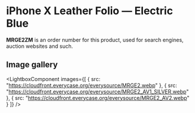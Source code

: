 
# iPhone X Leather Folio — Electric Blue

<Callout type='info' emoji='👉🏻'>**MRGE2ZM** is an order number for this product, used for search engines, auction websites and such.</Callout>

## Image gallery

<LightboxComponent
    images={[
      {
        src: "https://cloudfront.everycase.org/everysource/MRGE2.webp"
      },
      {
        src: "https://cloudfront.everycase.org/everysource/MRGE2_AV1_SILVER.webp"
      },
      {
        src: "https://cloudfront.everycase.org/everysource/MRGE2_AV2.webp"
      }
    ]}
  />
